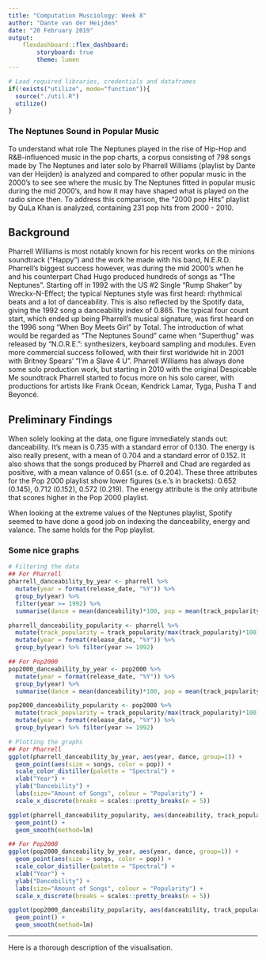 ```yaml
---
title: "Computation Musciology: Week 8"
author: "Dante van der Heijden"
date: "20 February 2019"
output: 
    flexdashboard::flex_dashboard:
        storyboard: true
        theme: lumen
---
```


```r
# Load required libraries, credentials and dataframes
if(!exists("utilize", mode="function")){ 
  source("./util.R")
  utilize()
}

```

### The Neptunes Sound in Popular Music

To understand what role The Neptunes played in the rise of Hip-Hop and R&B-influenced music in the pop charts, a corpus consisting of 798 songs made by The Neptunes and later solo by Pharrell Williams (playlist by Dante van der Heijden) is analyzed and compared to other popular music in the 2000’s to see see where the music by The Neptunes fitted in popular music during the mid 2000’s, and how it may have shaped what is played on the radio since then. To address this comparison, the “2000 pop Hits” playlist by QuLa Khan is analyzed, containing 231 pop hits from 2000 - 2010.

## Background

Pharrell Williams is most notably known for his recent works on the minions soundtrack (“Happy”) and the work he made with his band, N.E.R.D. Pharrell’s biggest success however, was during the mid 2000’s when he and his counterpart Chad Hugo produced hundreds of songs as “The Neptunes”. Starting off in 1992 with the US #2 Single “Rump Shaker” by Wreckx-N-Effect; the typical Neptunes style was first heard: rhythmical beats and a lot of danceability. This is also reflected by the Spotify data, giving the 1992 song a danceability index of 0.865. The typical four count start, which ended up being Pharrell’s musical signature, was first heard on the 1996 song “When Boy Meets Girl” by Total. The introduction of what would be regarded as “The Neptunes Sound” came when “Superthug” was released by “N.O.R.E.”: synthesizers, keyboard sampling and modules. Even more commercial success followed, with their first worldwide hit in 2001 with Britney Spears’ “I’m a Slave 4 U”. Pharrell Williams has always done some solo production work, but starting in 2010 with the original Despicable Me soundtrack Pharrell started to focus more on his solo career, with productions for artists like Frank Ocean, Kendrick Lamar, Tyga, Pusha T and Beyoncé. 

## Preliminary Findings

When solely looking at the data, one figure immediately stands out: danceability. It’s mean is 0.735 with a standard error of 0.130. The energy is also really present, with a mean of 0.704 and a standard error of 0.152. It also shows that the songs produced by Pharrell and Chad are regarded as positive, with a mean valance of 0.651 (s.e. of 0.204). These three attributes for the Pop 2000 playlist show lower figures (s.e.’s in brackets): 0.652 (0.145), 0.712 (0.152), 0.572 (0.219). The energy attribute is the only attribute that scores higher in the Pop 2000 playlist. 

When looking at the extreme values of the Neptunes playlist, Spotify seemed to have done a good job on indexing the danceability, energy and valance. The same holds for the Pop playlist. 


### Some nice graphs

```r
# Filtering the data
## For Pharrell
pharrell_danceability_by_year <- pharrell %>%
  mutate(year = format(release_date, "%Y")) %>%
  group_by(year) %>% 
  filter(year >= 1992) %>%
  summarise(dance = mean(danceability)*100, pop = mean(track_popularity), songs = n())

pharrell_danceability_popularity <- pharrell %>%
  mutate(track_popularity = track_popularity/max(track_popularity)*100) %>% 
  mutate(year = format(release_date, "%Y")) %>%
  group_by(year) %>% filter(year >= 1992)

## For Pop2000
pop2000_danceability_by_year <- pop2000 %>%
  mutate(year = format(release_date, "%Y")) %>%
  group_by(year) %>%
  summarise(dance = mean(danceability)*100, pop = mean(track_popularity), songs = n())

pop2000_danceability_popularity <- pop2000 %>%
  mutate(track_popularity = track_popularity/max(track_popularity)*100) %>% 
  mutate(year = format(release_date, "%Y")) %>%
  group_by(year) %>% filter(year >= 1992)

# Plotting the graphs
## For Pharrell
ggplot(pharrell_danceability_by_year, aes(year, dance, group=1)) +
  geom_point(aes(size = songs, color = pop)) +
  scale_color_distiller(palette = "Spectral") +
  xlab("Year") +
  ylab("Dancebility") +
  labs(size="Amount of Songs", colour = "Popularity") +
  scale_x_discrete(breaks = scales::pretty_breaks(n = 5))

ggplot(pharrell_danceability_popularity, aes(danceability, track_popularity)) +
  geom_point() +
  geom_smooth(method=lm)

## For Pop2000
ggplot(pop2000_danceability_by_year, aes(year, dance, group=1)) +
  geom_point(aes(size = songs, color = pop)) +
  scale_color_distiller(palette = "Spectral") +
  xlab("Year") +
  ylab("Dancebility") +
  labs(size="Amount of Songs", colour = "Popularity") +
  scale_x_discrete(breaks = scales::pretty_breaks(n = 5))

ggplot(pop2000_danceability_popularity, aes(danceability, track_popularity)) +
  geom_point() +
  geom_smooth(method=lm)
```

***

Here is a thorough description of the visualisation.

